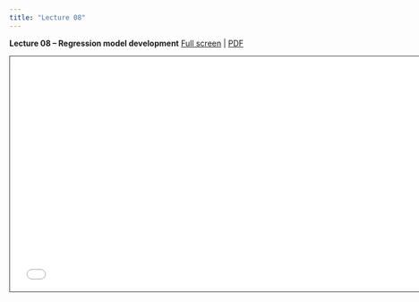 ```yaml
---
title: "Lecture 08"
---
```


**Lecture 08 -- Regression model development** [Full screen](Lecture-08.qmd) | [PDF](Lecture-08.pdf)

```{=html}
<iframe class="slide-deck" src="Lecture-08.html" height="420" width="747" style="border: 1px solid #2e3846;"></iframe>
```


